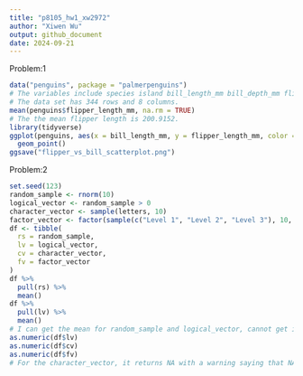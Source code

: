 ```yaml
---
title: "p8105_hw1_xw2972"
author: "Xiwen Wu"
output: github_document
date: 2024-09-21
---
```


Problem:1
```r
data("penguins", package = "palmerpenguins")
# The variables include species island bill_length_mm bill_depth_mm flipper_length_mm body_mass_g sex year.
# The data set has 344 rows and 8 columns.
mean(penguins$flipper_length_mm, na.rm = TRUE)
# The the mean flipper length is 200.9152.
library(tidyverse)
ggplot(penguins, aes(x = bill_length_mm, y = flipper_length_mm, color = species)) +
  geom_point()
ggsave("flipper_vs_bill_scatterplot.png")
```
Problem:2
```r
set.seed(123) 
random_sample <- rnorm(10)
logical_vector <- random_sample > 0
character_vector <- sample(letters, 10)
factor_vector <- factor(sample(c("Level 1", "Level 2", "Level 3"), 10, replace = TRUE))
df <- tibble(
  rs = random_sample,
  lv = logical_vector,
  cv = character_vector,
  fv = factor_vector
)
df %>% 
  pull(rs) %>% 
  mean()
df %>% 
  pull(lv) %>% 
  mean()
# I can get the mean for random_sample and logical_vector, cannot get it for character_vector and factor vector.
as.numeric(df$lv)
as.numeric(df$cv)
as.numeric(df$fv)
# For the character_vector, it returns NA with a warning saying that NAs introduced by coercion. The reason is that character cannot be converted to numerics, accordingly, it doesn't have a mean.
```

